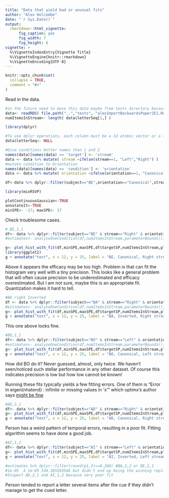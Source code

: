 ```yaml
---
title: "Data that yield bad or unusual fits"
author: "Alex Holcombe"
date: "`r Sys.Date()`"
output:
  rmarkdown::html_vignette:
      fig_caption: yes
      fig_width: 7
      fig_height: 6 
vignette: >
  %\VignetteIndexEntry{Vignette Title}
  %\VignetteEngine{knitr::rmarkdown}
  %\VignetteEncoding{UTF-8}
---
```


```r
knitr::opts_chunk$set(
  collapse = TRUE,
  comment = "#>"
)
```

Read in the data.
```r

#in the future need to move this data maybe from tests directory because meant to be only for tests
data<- readRDS( file.path("..","tests", "alexImportBackwardsPaper2E1.Rdata") ) #.mat file been preprocessed into melted long dataframe
numItemsInStream<- length( data$letterSeq[1,] )  

library(dplyr)

#To use dplyr operations, each column must be a 1d atomic vector or a list. So, can't have array fields like letterSeq
data$letterSeq<- NULL

#Give conditions better names than 1 and 2
names(data)[names(data) == 'target'] <- 'stream'
data <- data %>% mutate( stream =ifelse(stream==1, "Left","Right") )
#mutate condition to Orientation
names(data)[names(data) == 'condition'] <- 'orientation'
data <- data %>% mutate( orientation =ifelse(orientation==1, "Canonical","Inverted") )

df<-data %>% dplyr::filter(subject=="BE",orientation=="Canonical",stream=="Right")

library(mixRSVP)

plotContinuousGaussian<-TRUE
annotateIt<-TRUE
minSPE<- -17; maxSPE<- 17

```

Check troublesome cases.


```r

# BE,2,1
df<- data %>% dplyr::filter(subject=="BE" & stream=="Right" & orientation=="Canonical") 
#estimates<- analyzeOneCondition(df,numItemsInStream,parameterBounds())

g<- plot_hist_with_fit(df,minSPE,maxSPE,df$targetSP,numItemsInStream,plotContinuousGaussian,annotateIt, FALSE)
library(ggplot2)
g + annotate("text", x = 12, y = 25, label = "BE, Canonical, Right stream")

```

Above it appears the efficacy may be too high. Problem is that can fit the histogram very well with a tiny precision.
This looks like a general problem that will often cause precision to be underestimated and efficacy overestimated. But I am not sure, maybe this is an appropriate fit. Quantization makes it hard to tell.


```r

#BA right Inverted
df <- data %>% dplyr::filter(subject=="BA" & stream=="Right" & orientation=="Inverted")
#estimates<- analyzeOneCondition(df,numItemsInStream,parameterBounds())
g<- plot_hist_with_fit(df,minSPE,maxSPE,df$targetSP,numItemsInStream,plotContinuousGaussian,annotateIt, FALSE)
g + annotate("text", x = 12, y = 25, label = "BA, Inverted, Right stream")
```

This one above looks fine.



```r

#BO,1,1
df<- data %>% dplyr::filter(subject=="BO" & stream=="Left" & orientation=="Canonical") 
#estimates<- analyzeOneCondition(df,numItemsInStream,parameterBounds())
g<- plot_hist_with_fit(df,minSPE,maxSPE,df$targetSP,numItemsInStream,plotContinuousGaussian,annotateIt, FALSE)
g + annotate("text", x = 12, y = 25, label = "BO, Canonical, Left stream") 
```

How did BO do it? Never guessed, almost, only twice. We haven't seen/noticed such stellar performance in any other dataset. Of course this indicates precision is low but how low cannot be known!

Running these fits typically yields a few fitting errors.
One of them is "Error in eigen(nhatend) : infinite or missing values in 'x'"
which optimx's author says [might be fine](http://r.789695.n4.nabble.com/Error-in-eigen-nhatend-td4708274.html)

```r
#AD,2,1
df<- data %>% dplyr::filter(subject=="AD" & stream=="Right" & orientation=="Canonical") 
g<- plot_hist_with_fit(df,minSPE,maxSPE,df$targetSP,numItemsInStream,plotContinuousGaussian,annotateIt, FALSE)
g + annotate("text", x = 12, y = 25, label = "AD, Canonical, Right stream") 
```

Person has a weird pattern of temporal errors, resulting in a poor fit. Fitting algorithm seems to have done a good job.

```r

#AI,1,2
df<- data %>% dplyr::filter(subject=="AI" & stream=="Left" & orientation=="Inverted") 
g<- plot_hist_with_fit(df,minSPE,maxSPE,df$targetSP,numItemsInStream,plotContinuousGaussian,annotateIt, FALSE)
g + annotate("text", x = 12, y = 25, label = "AI, Inverted, Left stream") 

#estimates %>% dplyr::filter(round(p1,3)==0.280) #BA,2,2 or BE,2,1
#1e-05  4 1e-05 334.385593546 but didn't end up being the winning replicate
#Inspect AD,2,1 and AI,1,2 because very poor fit
```

Person tended to report a letter several items after the cue if they didn't manage to get the cued letter. 

